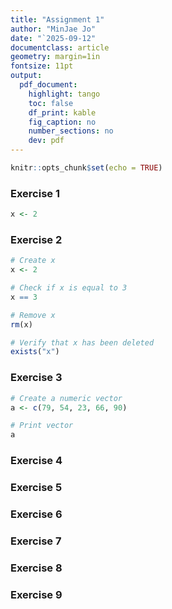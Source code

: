 ```yaml
---
title: "Assignment 1"
author: "MinJae Jo"
date: "`2025-09-12"
documentclass: article
geometry: margin=1in
fontsize: 11pt
output:
  pdf_document:
    highlight: tango
    toc: false
    df_print: kable
    fig_caption: no
    number_sections: no
    dev: pdf
---
```


```r
knitr::opts_chunk$set(echo = TRUE)
```


### Exercise 1

```r
x <- 2
```

### Exercise 2

```r
# Create x
x <- 2

# Check if x is equal to 3
x == 3

# Remove x
rm(x)

# Verify that x has been deleted
exists("x")

```
### Exercise 3
```r
# Create a numeric vector
a <- c(79, 54, 23, 66, 90)

# Print vector
a
```
### Exercise 4

### Exercise 5

### Exercise 6

### Exercise 7

### Exercise 8

### Exercise 9